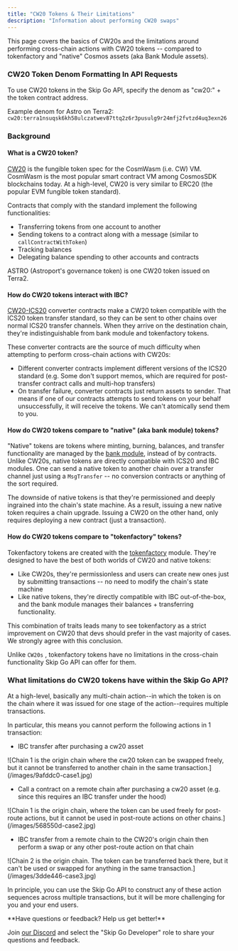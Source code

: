 ```yaml
---
title: "CW20 Tokens & Their Limitations"
description: "Information about performing CW20 swaps"
---
```


This page covers the basics of CW20s and the limitations around performing cross-chain actions with CW20 tokens -- compared to tokenfactory and "native" Cosmos assets (aka Bank Module assets). 

### CW20 Token Denom Formatting In API Requests

To use CW20 tokens in the Skip Go API, specify the denom as "cw20:" + the token contract address. 

Example denom for Astro on Terra2: `cw20:terra1nsuqsk6kh58ulczatwev87ttq2z6r3pusulg9r24mfj2fvtzd4uq3exn26`

### Background

#### What is a CW20 token?

[CW20](https://github.com/CosmWasm/cw-plus/blob/main/packages/cw20/README.md) is the fungible token spec for the CosmWasm (i.e. CW) VM. CosmWasm is the most popular smart contract VM among CosmosSDK blockchains today. At a high-level, CW20 is very similar to ERC20 (the popular EVM fungible token standard). 

Contracts that comply with the standard implement the following functionalities: 

* Transferring tokens from one account to another
* Sending tokens to a contract along with a message (similar to `callContractWithToken`)
* Tracking balances
* Delegating balance spending to other accounts and contracts

ASTRO (Astroport's governance token) is one CW20 token issued on Terra2.

#### How do CW20 tokens interact with IBC?

[CW20-ICS20](https://github.com/CosmWasm/cw-plus/tree/v0.6.0-beta1/contracts/cw20-ics20) converter contracts make a CW20 token compatible with the ICS20 token transfer standard, so they can be sent to other chains over normal ICS20 transfer channels. When they arrive on the destination chain, they're indistinguishable from bank module and tokenfactory tokens. 

These converter contracts are the source of much difficulty when attempting to perform cross-chain actions with CW20s: 

* Different converter contracts implement different versions of the ICS20 standard (e.g. Some don't support memos, which are required for post-transfer contract calls and multi-hop transfers)
* On transfer failure, converter contracts just return assets to sender. That means if one of our contracts attempts to send tokens on your behalf unsuccessfully, it will receive the tokens. We can't atomically send them to you.

#### How do CW20 tokens compare to "native" (aka bank module) tokens?

"Native" tokens are tokens where minting, burning, balances, and transfer functionality are managed by the [bank module](https://docs.cosmos.network/v0.46/modules/bank/), instead of by contracts. Unlike CW20s, native tokens are directly compatible with ICS20 and IBC modules. One can send a native token to another chain over a transfer channel just using a `MsgTransfer` \-- no conversion contracts or anything of the sort required.

The downside of native tokens is that they're permissioned and deeply ingrained into the chain's state machine. As a result, issuing a new native token requires a chain upgrade. Issuing a CW20 on the other hand, only requires deploying a new contract (just a transaction).

#### How do CW20 tokens compare to "tokenfactory" tokens?

Tokenfactory tokens are created with the [tokenfactory](https://docs.osmosis.zone/osmosis-core/modules/tokenfactory/) module. They're designed to have the best of both worlds of CW20 and native tokens: 

* Like CW20s, they're permissionless and users can create new ones just by submitting transactions -- no need to modify the chain's state machine
* Like native tokens, they're directly compatible with IBC out-of-the-box, and the bank module manages their balances + transferring functionality.

This combination of traits leads many to see tokenfactory as a strict improvement on CW20 that devs should prefer in the vast majority of cases. We strongly agree with this conclusion. 

Unlike `CW20s` , tokenfactory tokens have no limitations in the cross-chain functionality Skip Go API can offer for them. 

### What limitations do CW20 tokens have within the Skip Go API?

At a high-level, basically any multi-chain action--in which the token is on the chain where it was issued for one stage of the action--requires multiple transactions. 

In particular, this means you cannot perform the following actions in 1 transaction: 

* IBC transfer after purchasing a cw20 asset

<Frame caption="Chain 1 is the origin chain where the cw20 token can be swapped freely, but it cannot be transferred to another chain in the same transaction.">![Chain 1 is the origin chain where the cw20 token can be swapped freely, but it cannot be transferred to another chain in the same transaction.](/images/9afddc0-case1.jpg)</Frame>


* Call a contract on a remote chain after purchasing a cw20 asset (e.g. since this requires an IBC transfer under the hood)

<Frame caption="Chain 1 is the origin chain, where the token can be used freely for post-route actions, but it cannot be used in post-route actions on other chains.">![Chain 1 is the origin chain, where the token can be used freely for post-route actions, but it cannot be used in post-route actions on other chains.](/images/568550d-case2.jpg)</Frame>


* IBC transfer from a remote chain to the CW20's origin chain then perform a swap or any other post-route action on that chain

<Frame caption="Chain 2 is the origin chain. The token can be transferred back there, but it can't be used or swapped for anything in the same transaction.">![Chain 2 is the origin chain. The token can be transferred back there, but it can't be used or swapped for anything in the same transaction.](/images/3dde446-case3.jpg)</Frame>


In principle, you can use the Skip Go API to construct any of these action sequences across multiple transactions, but it will be more challenging for you and your end users.


 <Check>
 **Have questions or feedback? Help us get better!**
 
 Join [our Discord](https://skip.build/discord) and select the "Skip Go Developer" role to share your questions and feedback.
 </Check>